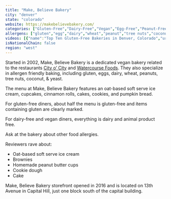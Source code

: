 ```yaml
---
title: "Make, Believe Bakery"
city: "denver"
state: "colorado"
website: https://makebelievebakery.com/
categories: ["Gluten-Free","Dairy-Free","Vegan","Egg-Free","Peanut-Free","Tree Nut Free","Coconut-Free","Yeast-Free","Bakery"]
allergens: ["gluten","egg","dairy","wheat","peanut","tree nuts","coconut","yeast","vegan"]
videos: [{"name":"Top Ten Gluten-Free Bakeries in Denver, Colorado","url":"https://www.youtube.com/watch?v=5puLRbNpSUc"}]
isNationalChain: false
region: "west"
---
```

Started in 2002, Make, Believe Bakery is a dedicated vegan bakery related to the restaurants [City o’ City](/restaurants/denver/city-o-city) and [Watercourse Foods](/restaurants/denver/watercourse-foods). They also specialize in allergen friendly baking, including gluten, eggs, dairy, wheat, peanuts, tree nuts, coconut, & yeast.

The menu at Make, Believe Bakery features an oat-based soft serve ice cream, cupcakes, cinnamon rolls, cakes, cookies, and pumpkin bread.

For gluten-free diners, about half the menu is gluten-free and items containing gluten are clearly marked.

For dairy-free and vegan diners, everything is dairy and animal product free.

Ask at the bakery about other food allergies.

Reviewers rave about:
* Oat-based soft serve ice cream
* Brownies
* Homemade peanut butter cups
* Cookie dough
* Cake

Make, Believe Bakery storefront opened in 2016 and is located on 13th Avenue in Capital Hill, just one block south of the capital building.
